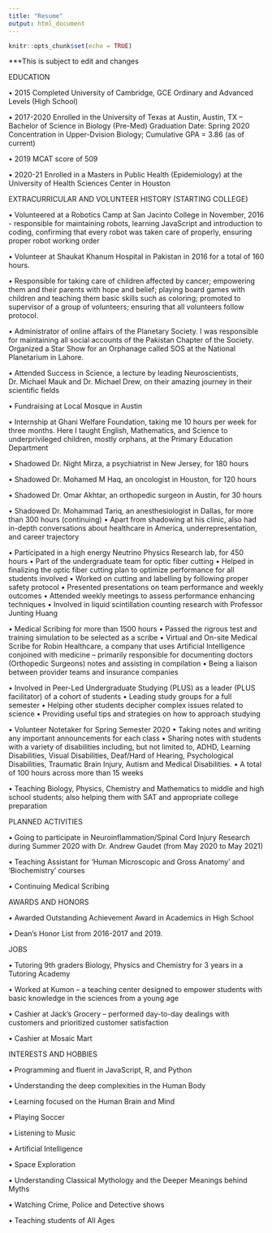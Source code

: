 ```yaml
---
title: "Resume"
output: html_document
---
```


```r
knitr::opts_chunk$set(echo = TRUE)
```
***This is subject to edit and changes

EDUCATION

•	2015	Completed University of Cambridge, GCE Ordinary and Advanced Levels (High School)

•	2017-2020	Enrolled in the University of Texas at Austin, Austin, TX – Bachelor of Science in Biology (Pre-Med)				Graduation Date: Spring 2020		Concentration in Upper-Dvision Biology; Cumulative GPA = 3.86 (as of current)

•	2019	MCAT score of 509	

•	2020-21 Enrolled in a Masters in Public Health (Epidemiology) at the University of Health Sciences Center in Houston       

EXTRACURRICULAR AND VOLUNTEER HISTORY (STARTING COLLEGE)

•	Volunteered at a Robotics Camp at San Jacinto College in November, 2016 - responsible for maintaining robots, learning JavaScript and introduction to coding, confirming that every robot was taken care of properly, ensuring proper robot working order

•	Volunteer at Shaukat Khanum Hospital in Pakistan in 2016 for a total of 160 hours.

•	Responsible for taking care of children affected by cancer; empowering them and their parents with hope and belief; playing board games with children and teaching them basic skills such as coloring; promoted to supervisor of a group of volunteers; ensuring that all volunteers follow protocol.

•	Administrator of online affairs of the Planetary Society. I was responsible for maintaining all social accounts of the Pakistan Chapter of the Society. Organized a Star Show for an Orphanage called SOS at the National Planetarium in Lahore.

•	Attended Success in Science, a lecture by leading Neuroscientists, Dr. Michael Mauk and Dr. Michael Drew, on their amazing journey in their scientific fields

•	Fundraising at Local Mosque in Austin

•	Internship at Ghani Welfare Foundation, taking me 10 hours per week for three months. Here I taught English, Mathematics, and Science to underprivileged children, mostly orphans, at the Primary Education Department

•	Shadowed Dr. Night Mirza, a psychiatrist in New Jersey, for 180 hours

•	Shadowed Dr. Mohamed M Haq, an oncologist in Houston, for 120 hours

•	Shadowed Dr. Omar Akhtar, an orthopedic surgeon in Austin, for 30 hours

•	Shadowed Dr. Mohammad Tariq, an anesthesiologist in Dallas, for more than 300 hours (continuing)
•	Apart from shadowing at his clinic, also had in-depth conversations about healthcare in America, underrepresentation, and career trajectory

•	Participated in a high energy Neutrino Physics Research lab, for 450 hours 
•	Part of the undergraduate team for optic fiber cutting
•	Helped in finalizing the optic fiber cutting plan to optimize performance for all students involved
•	Worked on cutting and labelling by following proper safety protocol
•	Presented presentations on team performance and weekly outcomes
•	Attended weekly meetings to assess performance enhancing techniques
•	Involved in liquid scintillation counting research with Professor Junting Huang

•	Medical Scribing for more than 1500 hours
•	Passed the rigrous test and training simulation to be selected as a scribe
•	Virtual and On-site Medical Scribe for Robin Healthcare, a company that uses Artificial Intelligence conjoined with medicine – primarily responsible for documenting doctors (Orthopedic Surgeons) notes and assisting in compilation
•	Being a liaison between provider teams and insurance companies

•	Involved in Peer-Led Undergraduate Studying (PLUS) as a leader (PLUS facilitator) of a cohort of students
•	Leading study groups for a full semester 
•	Helping other students decipher complex issues related to science
•	Providing useful tips and strategies on how to approach studying

•	Volunteer Notetaker for Spring Semester 2020
•	Taking notes and writing any important announcements for each class
•	Sharing notes with students with a variety of disabilities including, but not limited to, ADHD, Learning Disabilities, Visual Disabilities, Deaf/Hard of Hearing, Psychological Disabilities, Traumatic Brain Injury, Autism and Medical Disabilities.
•	A total of 100 hours across more than 15 weeks

•	Teaching Biology, Physics, Chemistry and Mathematics to middle and high school students; also helping them with SAT and appropriate college preparation

PLANNED ACTIVITIES

•	Going to participate in Neuroinflammation/Spinal Cord Injury Research during Summer 2020 with Dr. Andrew Gaudet (from May 2020 to May 2021)

• Teaching Assistant for 'Human Microscopic and Gross Anatomy' and 'Biochemistry' courses

• Continuing Medical Scribing

AWARDS AND HONORS

•	Awarded Outstanding Achievement Award in Academics in High School

•	Dean’s Honor List from 2016-2017 and 2019.

JOBS

•	Tutoring 9th graders Biology, Physics and Chemistry for 3 years in a Tutoring Academy

•	Worked at Kumon – a teaching center designed to empower students with basic knowledge in the sciences from a young age

•	Cashier at Jack’s Grocery – performed day-to-day dealings with customers and prioritized customer satisfaction

•	Cashier at Mosaic Mart

INTERESTS AND HOBBIES

•	Programming and fluent in JavaScript, R, and Python

•	Understanding the deep complexities in the Human Body

•	Learning focused on the Human Brain and Mind

•	Playing Soccer

•	Listening to Music

•	Artificial Intelligence

•	Space Exploration

•	Understanding Classical Mythology and the Deeper Meanings behind Myths

•	Watching Crime, Police and Detective shows

•	Teaching students of All Ages
